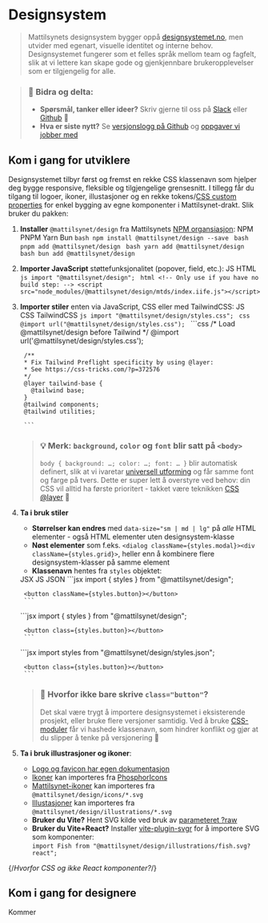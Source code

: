 
<Meta title="Designsystem/Introduksjon" />

# Designsystem

> Mattilsynets designsystem bygger oppå [designsystemet.no](https://www.designsystemet.no/),
men utvider med egenart, visuelle identitet og interne behov. Designsystemet fungerer som et felles språk mellom team og fagfelt, slik at vi lettere kan skape gode og gjenkjennbare brukeropplevelser som er tilgjengelig for alle.

> ### 💚 Bidra og delta:
> - **Spørsmål, tanker eller ideer?** Skriv gjerne til oss på [Slack](https://mattilsynet-hq.slack.com/archives/C03FAJ7N1EU) eller [Github](https://github.com/Mattilsynet/design/issues) 🙌
> - **Hva er siste nytt?** Se [versjonslogg på Github](https://github.com/Mattilsynet/design/releases) og [oppgaver vi jobber med](https://github.com/orgs/Mattilsynet/projects/22)


## Kom i gang for utviklere

Designsystemet tilbyr først og fremst en rekke CSS klassenavn som hjelper deg bygge responsive, fleksible og tilgjengelige grensesnitt. I tillegg får du tilgang til logoer, ikoner, illustasjoner og en rekke tokens/[CSS custom properties](https://developer.mozilla.org/en-US/docs/Web/CSS/Using_CSS_custom_properties) for enkel bygging av egne komponenter i Mattilsynet-drakt. Slik bruker du pakken:

1. **Installer** `@mattilsynet/design` fra Mattilsynets [NPM organsiasjon](https://www.npmjs.com/package/@mattilsynet/design):
    <u-tabs class={styles.tabs} data-size="sm">
      <u-tablist>
        <u-tab>NPM</u-tab>
        <u-tab>PNPM</u-tab>
        <u-tab>Yarn</u-tab>
        <u-tab>Bun</u-tab>
      </u-tablist>
      <u-tabpanel>
        ```bash
        npm install @mattilsynet/design --save
        ```
      </u-tabpanel>
      <u-tabpanel>
        ```bash
        pnpm add @mattilsynet/design
        ```
      </u-tabpanel>
      <u-tabpanel>
        ```bash
        yarn add @mattilsynet/design
        ```
      </u-tabpanel>
      <u-tabpanel>
        ```bash
        bun add @mattilsynet/design
        ```
      </u-tabpanel>
    </u-tabs>

2. **Importer JavaScript** støttefunksjonalitet (popover, field, etc.):
    <u-tabs class={styles.tabs} data-size="sm">
      <u-tablist>
        <u-tab>JS</u-tab>
        <u-tab>HTML</u-tab>
      </u-tablist>
      <u-tabpanel>
        ```js
        import "@mattilsynet/design";
        ```
      </u-tabpanel>
      <u-tabpanel>
        ```html
        <!-- Only use if you have no build step: -->
        <script src="node_modules/@mattilsynet/design/mtds/index.iife.js"></script>
        ```
      </u-tabpanel>
    </u-tabs>
3. **Importer stiler** enten via JavaScript, CSS eller med TailwindCSS:
    <u-tabs class={styles.tabs} data-size="sm">
      <u-tablist>
        <u-tab>JS</u-tab>
        <u-tab>CSS</u-tab>
        <u-tab>TailwindCSS</u-tab>
      </u-tablist>
      <u-tabpanel>
        ```js
        import "@mattilsynet/design/styles.css";
        ```
      </u-tabpanel>
      <u-tabpanel>
        ```css
        @import url("@mattilsynet/design/styles.css");
        ```
      </u-tabpanel>
      <u-tabpanel>
        ```css
        /* Load @mattilsynet/design before Tailwind */
        @import url('@mattilsynet/design/styles.css');

        /**
        * Fix Tailwind Preflight specificity by using @layer:
        * See https://css-tricks.com/?p=372576
        */
        @layer tailwind-base {
          @tailwind base;
        }
        @tailwind components;
        @tailwind utilities;

        ```
      </u-tabpanel>
    </u-tabs>

    > ### 💡 Merk: `background`, `color` og `font` blir satt på `<body>`
    >
    > `body { background: …; color: …; font: … }` blir automatisk definert,
    > slik at vi ivaretar [universell utforming](https://www.w3.org/WAI/WCAG21/Understanding/resize-text.html) og får samme font og farge på tvers.
    > Dette er super lett å overstyre ved behov: din CSS vil alltid ha første prioritert - takket være teknikken [CSS @layer](https://developer.mozilla.org/en-US/docs/Web/CSS/@layer) 💚
4. **Ta i bruk stiler**
    - **Størrelser kan endres** med `data-size="sm | md | lg"` på *alle* HTML elementer - også HTML elementer uten designsystem-klasse
    - **Nøst elementer** som f.eks.  `<dialog className={styles.modal}><div className={styles.grid}>`, heller enn å kombinere flere designsystem-klasser på samme element
    - **Klassenavn** hentes fra  `styles` objektet:

    <u-tabs class={styles.tabs} data-size="sm">
      <u-tablist>
        <u-tab>JSX</u-tab>
        <u-tab>JS</u-tab>
        <u-tab>JSON</u-tab>
      </u-tablist>
      <u-tabpanel>
        ```jsx
        import { styles } from "@mattilsynet/design";

        <button className={styles.button}></button>
        ```
      </u-tabpanel>
      <u-tabpanel>
        ```jsx
        import { styles } from "@mattilsynet/design";

        <button class={styles.button}></button>
        ```
      </u-tabpanel>
      <u-tabpanel>
        ```jsx
        import styles from "@mattilsynet/design/styles.json";

        <button class={styles.button}></button>
        ```
      </u-tabpanel>
    </u-tabs>

    > ### 🤔 Hvorfor ikke bare skrive `class="button"`?
    >
    > Det skal være trygt å importere designsystemet i eksisterende prosjekt, eller bruke flere versjoner samtidig.
    > Ved å bruke [CSS-moduler](https://github.com/css-modules/css-modules) får vi hashede klassenavn,
    > som hindrer konflikt og gjør at du slipper å tenke på versjonering 🥳
5. **Ta i bruk illustrasjoner og ikoner**:
    - [Logo og favicon har egen dokumentasjon](?path=/docs/designsystem-logo--docs)
    - [Ikoner](https://github.com/phosphor-icons/homepage?tab=readme-ov-file#for-developers) kan importeres fra [PhosphorIcons](https://github.com/phosphor-icons/homepage?tab=readme-ov-file#for-developers)
    - [Mattilsynet-ikoner](?path=/docs/identitet-ikoner--docs) kan importeres fra `@mattilsynet/design/icons/*.svg`
    - [Illustasjoner](?path=/docs/identitet-illustrasjoner--docs) kan importeres fra `@mattilsynet/design/illustrations/*.svg`
    - **Bruker du Vite?** Hent SVG kilde ved bruk av [parameteret ?raw](https://vite.dev/guide/assets#importing-asset-as-string)
    - **Bruker du Vite+React?** Installer [vite-plugin-svgr](https://www.npmjs.com/package/vite-plugin-svgr) for å importere SVG som komponenter:<br/>`import Fish from "@mattilsynet/design/illustrations/fish.svg?react";`

{/*Hvorfor CSS og ikke React komponenter?*/}

## Kom i gang for designere

Kommer